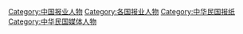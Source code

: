 [[Category:中国报业人物|Category:中国报业人物]]
[[Category:各国报业人物|Category:各国报业人物]]
[[Category:中华民国报纸|Category:中华民国报纸]]
[[Category:中华民国媒体人物|Category:中华民国媒体人物]]